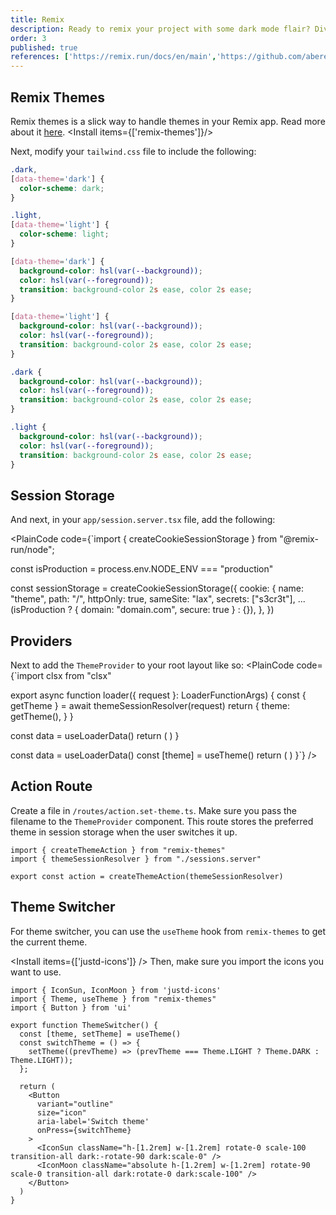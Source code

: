 ```yaml
---
title: Remix
description: Ready to remix your project with some dark mode flair? Dive into this guide and get your app groovin’ in the dark.
order: 3
published: true
references: ['https://remix.run/docs/en/main','https://github.com/abereghici/remix-themes']
---
```


## Remix Themes
Remix themes is a slick way to handle themes in your Remix app. Read more about it [here](https://github.com/abereghici/remix-themes).
<Install items={['remix-themes']}/>

Next, modify your `tailwind.css` file to include the following:

```css
.dark,
[data-theme='dark'] {
  color-scheme: dark;
}

.light,
[data-theme='light'] {
  color-scheme: light;
}

[data-theme='dark'] {
  background-color: hsl(var(--background));
  color: hsl(var(--foreground));
  transition: background-color 2s ease, color 2s ease;
}

[data-theme='light'] {
  background-color: hsl(var(--background));
  color: hsl(var(--foreground));
  transition: background-color 2s ease, color 2s ease;
}

.dark {
  background-color: hsl(var(--background));
  color: hsl(var(--foreground));
  transition: background-color 2s ease, color 2s ease;
}

.light {
  background-color: hsl(var(--background));
  color: hsl(var(--foreground));
  transition: background-color 2s ease, color 2s ease;
}
```

## Session Storage
And next, in your `app/session.server.tsx` file, add the following:

<PlainCode code={`import { createCookieSessionStorage } from "@remix-run/node";

const isProduction = process.env.NODE_ENV === "production"

const sessionStorage = createCookieSessionStorage({
  cookie: {
    name: "theme",
    path: "/",
    httpOnly: true,
    sameSite: "lax",
    secrets: ["s3cr3t"],
    ...(isProduction
      ? { domain: "domain.com", secure: true }
      : {}),
  },
})


## Providers
Next to add the `ThemeProvider` to your root layout like so:
<PlainCode code={`import clsx from "clsx"


export async function loader({ request }: LoaderFunctionArgs) {
  const { getTheme } = await themeSessionResolver(request)
  return {
    theme: getTheme(),
  }
}

  const data = useLoaderData<typeof loader>()
  return (
    <ThemeProvider specifiedTheme={data.theme} themeAction="/action/set-theme">
      <App />
    </ThemeProvider>
  )
}

  const data = useLoaderData<typeof loader>()
  const [theme] = useTheme()
  return (
    <html lang="en" className={clsx(theme)}>
      <head>
        <meta charSet="utf-8" />
        <meta name="viewport" content="width=device-width, initial-scale=1" />
        <Meta />
        <PreventFlashOnWrongTheme ssrTheme={Boolean(data.theme)} />
        <Links />
      </head>
      <body>
        <Outlet />
        <ScrollRestoration />
        <Scripts />
        <LiveReload />
      </body>
    </html>
  )
}`} />

## Action Route
Create a file in `/routes/action.set-theme.ts`. Make sure you pass the filename to the `ThemeProvider` component. This route stores the preferred theme in session storage when the user switches it up.

```tsx
import { createThemeAction } from "remix-themes"
import { themeSessionResolver } from "./sessions.server"

export const action = createThemeAction(themeSessionResolver)
```

## Theme Switcher
For theme switcher, you can use the `useTheme` hook from `remix-themes` to get the current theme.

<Install items={['justd-icons']} />
Then, make sure you import the icons you want to use.

```tsx
import { IconSun, IconMoon } from 'justd-icons'
import { Theme, useTheme } from "remix-themes"
import { Button } from 'ui'

export function ThemeSwitcher() {
  const [theme, setTheme] = useTheme()
  const switchTheme = () => {
    setTheme((prevTheme) => (prevTheme === Theme.LIGHT ? Theme.DARK : Theme.LIGHT));
  };

  return (
    <Button
      variant="outline"
      size="icon"
      aria-label='Switch theme'
      onPress={switchTheme}
    >
      <IconSun className="h-[1.2rem] w-[1.2rem] rotate-0 scale-100 transition-all dark:-rotate-90 dark:scale-0" />
      <IconMoon className="absolute h-[1.2rem] w-[1.2rem] rotate-90 scale-0 transition-all dark:rotate-0 dark:scale-100" />
    </Button>
  )
}
```
